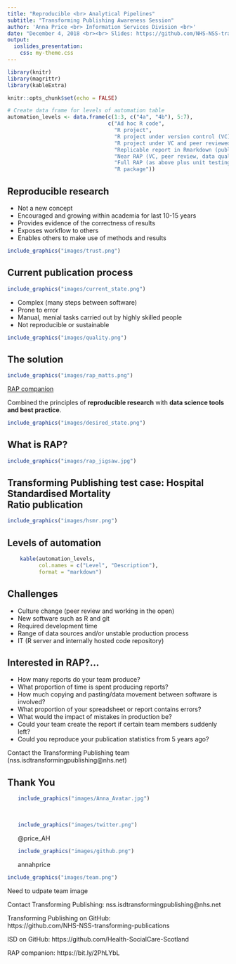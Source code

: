 ```yaml
---
title: "Reproducible <br> Analytical Pipelines"
subtitle: "Transforming Publishing Awareness Session"
author: 'Anna Price <br> Information Services Division <br>'
date: "December 4, 2018 <br><br> Slides: https://github.com/NHS-NSS-transforming-publications/RAP-presentation <br><br> RAP companion: https://ukgovdatascience.github.io/rap_companion/"
output:
  ioslides_presentation:
    css: my-theme.css
---
```


```r
library(knitr)
library(magrittr)
library(kableExtra)

knitr::opts_chunk$set(echo = FALSE)

# Create data frame for levels of automation table
automation_levels <- data.frame(c(1:3, c("4a", "4b"), 5:7),
                                c("Ad hoc R code",
                                  "R project",
                                  "R project under version control (VC)",
                                  "R project under VC and peer reviewed (wrangling)",
                                  "Replicable report in Rmarkdown (publication)",
                                  "Near RAP (VC, peer review, data quality assurance)",
                                  "Full RAP (as above plus unit testing and documentation)",
                                  "R package"))

```

## Reproducible research

- Not a new concept
- Encouraged and growing within academia for last 10-15 years
- Provides evidence of the correctness of results
- Exposes workflow to others
- Enables others to make use of methods and results

```r
include_graphics("images/trust.png")
```

## Current publication process

```r
include_graphics("images/current_state.png")
```

- Complex (many steps between software)
- Prone to error
- Manual, menial tasks carried out by highly skilled people
- Not reproducible or sustainable

```r
include_graphics("images/quality.png")
```

## The solution

```r
include_graphics("images/rap_matts.png")
```

[RAP companion](https://ukgovdatascience.github.io/rap_companion/)

Combined the principles of **reproducible research** with **data science tools and best practice**.

```r
include_graphics("images/desired_state.png")
```

## What is RAP?

```r
include_graphics("images/rap_jigsaw.jpg")
```

## Transforming Publishing test case: Hospital Standardised Mortality <br> Ratio publication

```r
include_graphics("images/hsmr.png")
```

## Levels of automation

```r
    kable(automation_levels,
          col.names = c("Level", "Description"),
          format = "markdown")
```

## Challenges
- Culture change (peer review and working in the open)
- New software such as R and git
- Required development time
- Range of data sources and/or unstable production process
- IT (R server and internally hosted code repository)

## Interested in RAP?...

- How many reports do your team produce?
- What proportion of time is spent producing reports?
- How much copying and pasting/data movement between software is involved?
- What proportion of your spreadsheet or report contains errors?
- What would the impact of mistakes in production be?
- Could your team create the report if certain team members suddenly left?
- Could you reproduce your publication statistics from 5 years ago?

Contact the Transforming Publishing team (nss.isdtransformingpublishing@nhs.net)

## Thank You {.smaller}
<div class="columns-1">
<ul>
```r
include_graphics("images/Anna_Avatar.jpg")
```
<br>
```r
include_graphics("images/twitter.png")
```
@price_AH
<br>
```r
include_graphics("images/github.png")
```
annahprice
</ul>
</div>

```r
include_graphics("images/team.png")
```

Need to udpate team image

Contact Transforming Publishing: nss.isdtransformingpublishing@nhs.net

Transforming Publishing on GitHub: <br> https://github.com/NHS-NSS-transforming-publications

ISD on GitHub: https://github.com/Health-SocialCare-Scotland

RAP companion: https://bit.ly/2PhLYbL


